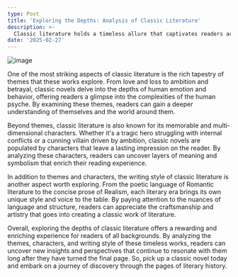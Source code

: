 ```yaml
---
type: Post
title: 'Exploring the Depths: Analysis of Classic Literature'
description: >-
  Classic literature holds a timeless allure that captivates readers across generations. The depth and complexity of these literary works not only entertain but also provide profound insights into the human experience. In this post, we will delve into the intricate world of classic literature and analyze the themes, characters, and writing style that continue to resonate with readers today.
date: '2025-02-27'
---
```

![image](/images/05.webp)

One of the most striking aspects of classic literature is the rich tapestry of themes that these works explore. From love and loss to ambition and betrayal, classic novels delve into the depths of human emotion and behavior, offering readers a glimpse into the complexities of the human psyche. By examining these themes, readers can gain a deeper understanding of themselves and the world around them.

Beyond themes, classic literature is also known for its memorable and multi-dimensional characters. Whether it's a tragic hero struggling with internal conflicts or a cunning villain driven by ambition, classic novels are populated by characters that leave a lasting impression on the reader. By analyzing these characters, readers can uncover layers of meaning and symbolism that enrich their reading experience.

In addition to themes and characters, the writing style of classic literature is another aspect worth exploring. From the poetic language of Romantic literature to the concise prose of Realism, each literary era brings its own unique style and voice to the table. By paying attention to the nuances of language and structure, readers can appreciate the craftsmanship and artistry that goes into creating a classic work of literature.

Overall, exploring the depths of classic literature offers a rewarding and enriching experience for readers of all backgrounds. By analyzing the themes, characters, and writing style of these timeless works, readers can uncover new insights and perspectives that continue to resonate with them long after they have turned the final page. So, pick up a classic novel today and embark on a journey of discovery through the pages of literary history.